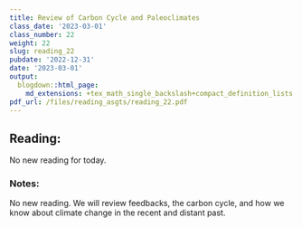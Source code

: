 ```yaml
---
title: Review of Carbon Cycle and Paleoclimates
class_date: '2023-03-01'
class_number: 22
weight: 22
slug: reading_22
pubdate: '2022-12-31'
date: '2023-03-01'
output:
  blogdown::html_page:
    md_extensions: +tex_math_single_backslash+compact_definition_lists
pdf_url: /files/reading_asgts/reading_22.pdf
---
```

## Reading:

No new reading for today.

### Notes:

No new reading. We will review feedbacks, the carbon cycle, and how we know about climate change in the recent and distant past.
